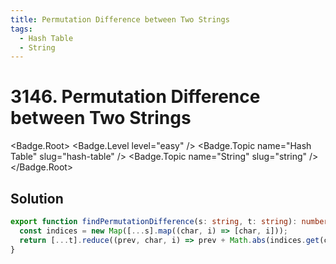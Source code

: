 ```yaml
---
title: Permutation Difference between Two Strings
tags:
  - Hash Table
  - String
---
```


# 3146. Permutation Difference between Two Strings

<Badge.Root>
  <Badge.Level level="easy" />
  <Badge.Topic name="Hash Table" slug="hash-table" />
  <Badge.Topic name="String" slug="string" />
</Badge.Root>

## Solution

```typescript filename="solution.ts" copy
export function findPermutationDifference(s: string, t: string): number {
  const indices = new Map([...s].map((char, i) => [char, i]));
  return [...t].reduce((prev, char, i) => prev + Math.abs(indices.get(char)! - i), 0);
}
```

<ProblemLink
  codingSite="leetcode"
  href="https://leetcode.com/problems/permutation-difference-between-two-strings"
  title="Permutation Difference between Two Strings"
/>
